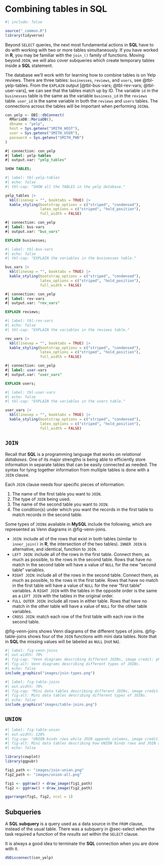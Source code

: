 # Combining tables in SQL {#sec-join}

```r
#| include: false

source("_common.R")
library(tidyverse)
```


Beyond `SELECT` queries, the next most fundamental actions in **SQL** have to do with working with two or more tables simultaneously.  If you have worked in **R**, you may be familiar with the `join_()` family of functions.  Moving beyond `JOIN`, we will also cover subqueries which create temporary tables inside a **SQL** statement.

The database we'll work with for learning how to combine tables is on Yelp reviews.  There are three tables: `businesses`, `reviews`, and `users`, see @tbl-yelp-tables.  From the `EXPLAIN` output [@tbl-bus-vars; @tbl-rev-vars; @tbl-user-vars], we can see that the tables match up by ID.  The variable `id` in the `businesses` table is the same as the variable `business_id` in the `reviews` table.  `user_id` is the same variable in both the `reviews` and `users` tables.  The connections across the tables will be important when performing `JOIN`s.

```r
con_yelp <- DBI::dbConnect(
  RMariaDB::MariaDB(),
  dbname = "yelp",
  host = Sys.getenv("SMITH_HOST"),
  user = Sys.getenv("SMITH_USER"),
  password = Sys.getenv("SMITH_PWD")
)
```


```sql
#| connection: con_yelp
#| label: yelp-tables
#| output.var: "yelp_tables"

SHOW TABLES;
```


```r
#| label: tbl-yelp-tables
#| echo: false
#| tbl-cap: "SHOW all the TABLES in the yelp database."

yelp_tables |>
  kbl(linesep = "", booktabs = TRUE) |>
  kable_styling(bootstrap_options = c("striped", "condensed"), 
                latex_options = c("striped", "hold_position"),
                full_width = FALSE) 

```


```sql
#| connection: con_yelp
#| label: bus-vars
#| output.var: "bus_vars"

EXPLAIN businesses;
```

```r
#| label: tbl-bus-vars
#| echo: false
#| tbl-cap: "EXPLAIN the variables in the businesses table."

bus_vars |>
  kbl(linesep = "", booktabs = TRUE) |>
  kable_styling(bootstrap_options = c("striped", "condensed"), 
                latex_options = c("striped", "hold_position"),
                full_width = FALSE) 

```

```sql
#| connection: con_yelp
#| label: rev-vars
#| output.var: "rev_vars"

EXPLAIN reviews;
```

```r
#| label: tbl-rev-vars
#| echo: false
#| tbl-cap: "EXPLAIN the variables in the reviews table."

rev_vars |>
  kbl(linesep = "", booktabs = TRUE) |>
  kable_styling(bootstrap_options = c("striped", "condensed"), 
                latex_options = c("striped", "hold_position"),
                full_width = FALSE) 

```


```sql
#| connection: con_yelp
#| label: user-vars
#| output.var: "user_vars"

EXPLAIN users;
```

```r
#| label: tbl-user-vars
#| echo: false
#| tbl-cap: "EXPLAIN the variables in the users table."

user_vars |>
  kbl(linesep = "", booktabs = TRUE) |>
  kable_styling(bootstrap_options = c("striped", "condensed"), 
                latex_options = c("striped", "hold_position"),
                full_width = FALSE) 

```



## `JOIN`

Recall that **SQL** is a programming language that works on *relational databases*. One of its major strengths is being able to efficiently store information in separate tables that can be easily connected as needed.  The syntax for tying together information from multiple tables is done with a `JOIN` clause.  

Each `JOIN` clause needs four specific pieces of information:

1. The name of the first table you want to `JOIN`.
2. The type of `JOIN` being used.
3. The name of the second table you want to `JOIN`.
4. The condition(s) under which you want the records in the first table to match records in the second table.

Some types of `JOIN`s available in **MySQL** include the following, which are represented as Venn diagrams in @fig-venn-joins.

* `JOIN`: include all of the rows that exist in both tables (similar to `inner_join()` in **R**, the intersection of the two tables).  `INNER JOIN` is alternative, and identical, function to `JOIN`.
* `LEFT JOIN`: include all of the rows in the first table.  Connect them, as much as possible, to the rows in the second table.  Rows that have no match in the second table will have a value of `NULL` for the new "second table" variables.
* `RIGHT JOIN`: include all of the rows in the second table.  Connect them, as much as possible, to the rows in the first table.  Rows that have no match in the first table will have a value of `NULL` for the new "first table" variables.  A `RIGHT JOIN` with the tables in the opposite order is the same as a `LEFT JOIN` with the tables in the original order.
* `FULL OUTER JOIN`: include all rows in either table.  Rows that have no match in the other table will have a value of `NULL` for the other table variables.
* `CROSS JOIN`: match each row of the first table with each row in the second table. 


@fig-venn-joins shows Venn diagrams of the different types of joins.  @fig-table-joins shows four of the `JOIN` functions with mini data tables.  Note that in **SQL** the missing values will be labeled as `NULL` (not `NA`).

```r
#| label: fig-venn-joins
#| out.width: 70%
#| fig-cap: "Venn diagrams describing different JOINs, image credit: phoenixNAP https://phoenixnap.com/kb/mysql-join"
#| fig-alt: Venn diagrams describing different types of JOINs.
#| echo: false
include_graphics("images/join-types.png")
```

```r
#| label: fig-table-joins
#| out.width: 70%
#| fig-cap: "Mini data tables describing different JOINs, image credit: Statistics Globe blog, https://statisticsglobe.com/r-dplyr-join-inner-left-right-full-semi-anti"
#| fig-alt: Mini data tables describing different types of JOINs.
#| echo: false
include_graphics("images/table-joins.png")
```


## `UNION`


```r
#| label: fig-table-union
#| out.width: 120%
#| fig-cap: "UNION binds rows while JOIN appends columns, image credit: Jane Williams https://blog.devart.com/mysql-union-tutorial-html.html"
#| fig-alt: Mini data tables describing how UNION binds rows and JOIN appends columns.
#| echo: false

library(cowplot)
library(ggpubr)

fig1_path <- "images/join-union.png"
fig2_path <- "images/union-all.png"

fig1 <- ggdraw() + draw_image(fig1_path)
fig2 <- ggdraw() + draw_image(fig2_path)

ggarrange(fig1, fig2, ncol = 1)
```


## Subqueries

A **SQL** **subquery** is a query used as a data source in the `FROM` clause, instead of the usual table.  There was a subquery in @sec-select when the task required a function of the *results set* within the `SELECT` clause.




It is always a good idea to terminate the **SQL** connection when you are done with it.

```r
dbDisconnect(con_yelp)
```
